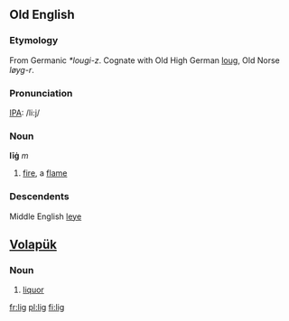 ==Old English==

===Etymology===
From Germanic ''*lougi-z''.  Cognate with Old High German [[loug]], Old Norse ''løyg-r''.

===Pronunciation===
[[IPA]]: /li:j/

===Noun===
'''līġ''' ''m''
# [[fire]], a [[flame]]

===Descendents===
Middle English [[leye]]



== [[Volapük]] == 
===Noun=== 
# [[liquor]]

[[fr:lig]]
[[pl:lig]]
[[fi:lig]]
